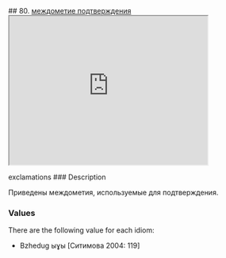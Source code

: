 ## 80. <a href =  'https://agricolamz.github.io/The_Circassian_Isoglosses_Database/80.html'>междометие подтверждения</a><div class='box'><iframe src='https://agricolamz.github.io/The_Circassian_Isoglosses_Database/80.html' width = '400px' height = '300px'></iframe></div>exclamations
### Description

Приведены междометия, используемые для подтверждения.

### Values
There are the following value for each idiom:

* Bzhedug  ыɣы [Ситимова 2004: 119] 

